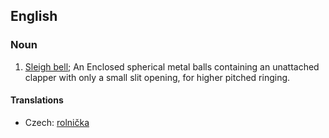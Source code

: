 ==English==

===Noun===
{{wikipedia}}
{{en-noun}}

# [[sleigh bell|Sleigh bell]]; An Enclosed spherical metal balls containing an unattached clapper with only a small slit opening, for higher pitched ringing.

====Translations====
{{trans-top|bell}}
* Czech: [[rolnička]] {{f}}
{{trans-mid}}
{{trans-bottom}}